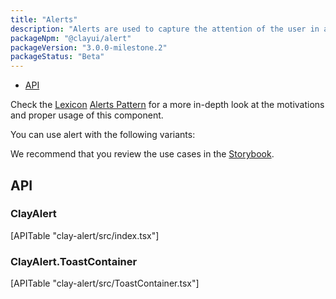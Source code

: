 ```yaml
---
title: "Alerts"
description: "Alerts are used to capture the attention of the user in an intrusive way."
packageNpm: "@clayui/alert"
packageVersion: "3.0.0-milestone.2"
packageStatus: "Beta"
---
```



<div class="nav-toc">

- [API](#api)

</div>

<div class="clay-site-alert alert alert-info">
	Check the <a href="https://liferay.design/lexicon/">Lexicon</a> <a href="https://liferay.design/lexicon/core-components/alerts/">Alerts Pattern</a> for a more in-depth look at the motivations and proper usage of this component.
</div>

You can use alert with the following variants:

<Alert />

We recommend that you review the use cases in the <a href="https://storybook-clayui.netlify.com/?path=/story/clayalert--default">Storybook</a>.

## API

### ClayAlert

<div>
	[APITable "clay-alert/src/index.tsx"]
</div>

### ClayAlert.ToastContainer

<div>
	[APITable "clay-alert/src/ToastContainer.tsx"]
</div>
